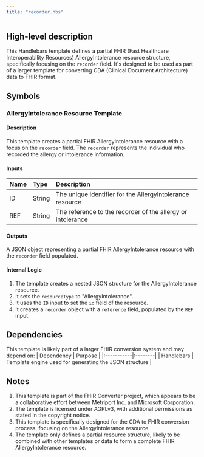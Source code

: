 ```yaml
---
title: "recorder.hbs"
---
```


## High-level description
This Handlebars template defines a partial FHIR (Fast Healthcare Interoperability Resources) AllergyIntolerance resource structure, specifically focusing on the `recorder` field. It's designed to be used as part of a larger template for converting CDA (Clinical Document Architecture) data to FHIR format.

## Symbols

### AllergyIntolerance Resource Template
#### Description
This template creates a partial FHIR AllergyIntolerance resource with a focus on the `recorder` field. The `recorder` represents the individual who recorded the allergy or intolerance information.

#### Inputs
| Name | Type | Description |
|:-----|:-----|:------------|
| ID   | String | The unique identifier for the AllergyIntolerance resource |
| REF  | String | The reference to the recorder of the allergy or intolerance |

#### Outputs
A JSON object representing a partial FHIR AllergyIntolerance resource with the `recorder` field populated.

#### Internal Logic
1. The template creates a nested JSON structure for the AllergyIntolerance resource.
2. It sets the `resourceType` to "AllergyIntolerance".
3. It uses the `ID` input to set the `id` field of the resource.
4. It creates a `recorder` object with a `reference` field, populated by the `REF` input.

## Dependencies
This template is likely part of a larger FHIR conversion system and may depend on:
| Dependency | Purpose |
|:-----------|:--------|
| Handlebars | Template engine used for generating the JSON structure |

## Notes
1. This template is part of the FHIR Converter project, which appears to be a collaborative effort between Metriport Inc. and Microsoft Corporation.
2. The template is licensed under AGPLv3, with additional permissions as stated in the copyright notice.
3. This template is specifically designed for the CDA to FHIR conversion process, focusing on the AllergyIntolerance resource.
4. The template only defines a partial resource structure, likely to be combined with other templates or data to form a complete FHIR AllergyIntolerance resource.